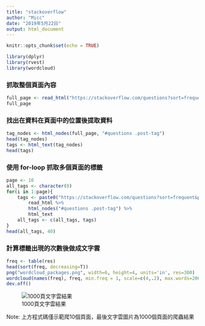 ```yaml
---
title: "stackoverflow"
author: "Micc"
date: "2019年5月22日"
output: html_document
---
```


```r
knitr::opts_chunk$set(echo = TRUE)
```

```r
library(dplyr)
library(rvest)
library(wordcloud)
```


### 抓取整個頁面內容
```r
full_page <- read_html("https://stackoverflow.com/questions?sort=frequent&page=1")
full_page
```

### 找出在資料在頁面中的位置後提取資料
```r
tag_nodes <- html_nodes(full_page, "#questions .post-tag")
head(tag_nodes)
tags <- html_text(tag_nodes)
head(tags)
```

### 使用 for-loop 抓取多個頁面的標籤
```r
page <- 10
all_tags <- character(0)
for(i in 1:page){
    tags <- paste0("https://stackoverflow.com/questions?sort=frequent&page=", i) %>%
        read_html %>%
        html_nodes("#questions .post-tag") %>%
        html_text
    all_tags <- c(all_tags, tags)
}   
head(all_tags, 40)
```

### 計算標籤出現的次數後做成文字雲
```r
freq <- table(res)
head(sort(freq, decreasing=T))
png("wordcloud_packages.png", width=6, height=4, units='in', res=300)
wordcloud(names(freq), freq, min.freq = 1, scale=c(4,.2), max.words=200, random.order=FALSE, colors=brewer.pal(5,"Dark2"))
dev.off()
```


![1000頁文字雲結果](./wordcloud_packages.png)

Note: 上方程式碼僅示範爬10個頁面，最後文字雲圖片為1000個頁面的爬蟲結果